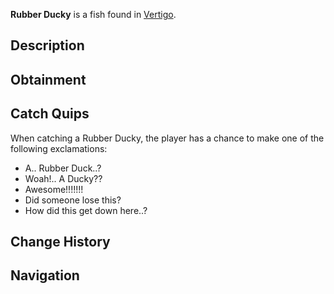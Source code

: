 {{FishInfobox
|image          = Rubber Ducky.png
|rarity         = Legendary
|sea            = First Sea
|location       = [[Vertigo]]
|sublocation    = 
|sources        = Fishing Rod
|radar_location = 
|prog_speed     = -70
|xp             = 800
|weather        = Rain
|time           = 
|season         = 
|bait           = 
|base_weight    = 0.7
|base_value     = 900
|weight_range   = 0.6
|base_chance    = 0.01
|base_resil     = 100
}}
'''Rubber Ducky''' is a {{Rarity|Legendary}} fish found in [[Vertigo]].

== Description ==
{{Description|A simple, squeezable, rubber duck! It may have been lost in one of the deepest parts of our discovered world... But, it's in great condition!|Bestiary Entry}}

== Obtainment ==
{{Fish Availability|
Vertigo/Vertigos Dip
|top_rods      = 
Great Rod of Oscar\59832.91\197725.27;
Astralhook Rod\55184.93\202601.28;
Ethereal Prism Rod\54027.48\200704.3;
Leviathan's Fang Rod\52279.4\227243.33;
Seraphic Rod\52036.24\205789.25;
Training Rod\36252.03\164830.85;
Resourceful Rod\40671.23\160783.74;
Free Spirit Rod\46323.32\215590.34;
Azure Of Lagoon\47253.07\210845.46;
Fang of the Eclipse\44586.75\209147.53;
No-Life Rod\49195.35\207712.49;
Flimsy Rod\27397.19\178350.05;
Lucky Rod\28082.57\152338.05;
Rod Of The Forgotten Fang\47635.66\196926.74;
Challenger's Rod\46287.1\204222.09;
Blazebringer Rod\43165.52\197217.15;
Rod Of The Depths\42372.86\179114.41;
Rod Of The Exalted One\42330.73\190224.17;
Zeus Rod\40156.83\184408.27;
Verdant Shear Rod\39495.11\187212.89;
Trident Rod\37294.26\200422.41;
Depthseeker Rod\36341.84\173059.61;
Avalanche Rod\32801.92\155464.62;
Volcanic Rod\31519.63\146476.82;
Steady Rod\11285.36\58301.05
|recommended   = Ethereal Prism Rod
}}

== Catch Quips ==
When catching a Rubber Ducky, the player has a chance to make one of the following exclamations:
* A.. Rubber Duck..?
* Woah!.. A Ducky??
* Awesome!!!!!!!
* Did someone lose this?
* How did this get down here..?

== Change History ==
{{Change History|{{subst:Current Version}}}}

== Navigation ==
{{Fish Navbox|Vertigo}}